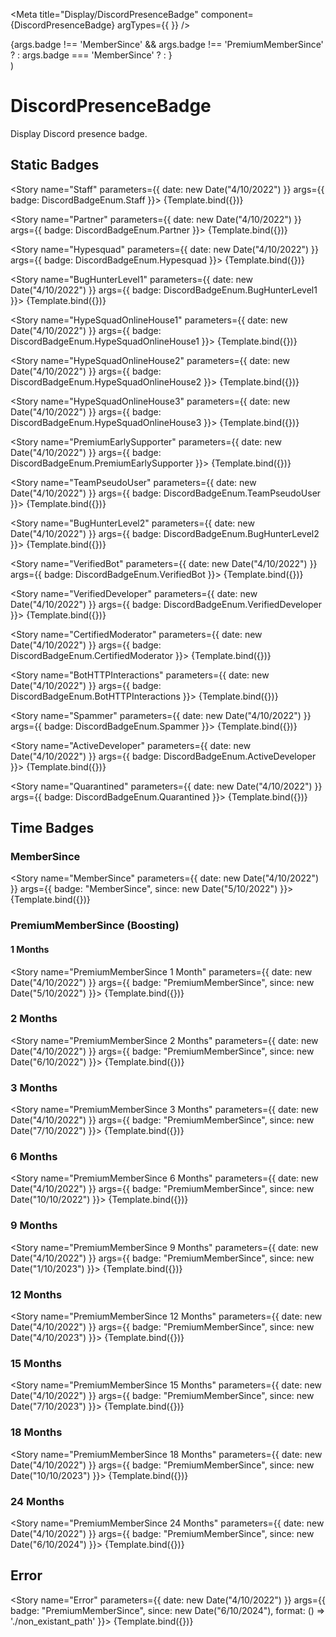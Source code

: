 
<Meta title="Display/DiscordPresenceBadge" component={DiscordPresenceBadge} argTypes={{ }} />


  <div style={{ fontSize: '16px' }}>
    <ThemeDiscordPresence
      classes={DiscordPresenceClassesDefault}
      theme={{ primary: '#2672c3', accent: '#001a30' }}
    >
      <Box>
        <DiscordPresenceLayout>
          <div style={{ padding: '10em', }}>
            <DiscordPresenceBadgeShowcase>
            {args.badge !== 'MemberSince' && args.badge !== 'PremiumMemberSince'
              ? <DiscordPresenceBadge badge={args.badge} format={args.format} />
              : args.badge === 'MemberSince'
                ? <DiscordPresenceBadgeMemberSince since={args.since} format={args.format} />
                : <DiscordPresenceBadgePremiumMemberSince since={args.since} format={args.format} />}
            </DiscordPresenceBadgeShowcase>
          </div>
        </DiscordPresenceLayout>
      </Box>
    </ThemeDiscordPresence>
  </div>
)

# DiscordPresenceBadge

Display Discord presence badge.

## Static Badges

<Story name="Staff" parameters={{ date: new Date("4/10/2022") }} args={{ badge: DiscordBadgeEnum.Staff }}>
  {Template.bind({})}
</Story>

<Story name="Partner" parameters={{ date: new Date("4/10/2022") }} args={{ badge: DiscordBadgeEnum.Partner }}>
  {Template.bind({})}
</Story>

<Story name="Hypesquad" parameters={{ date: new Date("4/10/2022") }} args={{ badge: DiscordBadgeEnum.Hypesquad }}>
  {Template.bind({})}
</Story>

<Story name="BugHunterLevel1" parameters={{ date: new Date("4/10/2022") }} args={{ badge: DiscordBadgeEnum.BugHunterLevel1 }}>
  {Template.bind({})}
</Story>

<Story name="HypeSquadOnlineHouse1" parameters={{ date: new Date("4/10/2022") }} args={{ badge: DiscordBadgeEnum.HypeSquadOnlineHouse1 }}>
  {Template.bind({})}
</Story>

<Story name="HypeSquadOnlineHouse2" parameters={{ date: new Date("4/10/2022") }} args={{ badge: DiscordBadgeEnum.HypeSquadOnlineHouse2 }}>
  {Template.bind({})}
</Story>

<Story name="HypeSquadOnlineHouse3" parameters={{ date: new Date("4/10/2022") }} args={{ badge: DiscordBadgeEnum.HypeSquadOnlineHouse3 }}>
  {Template.bind({})}
</Story>

<Story name="PremiumEarlySupporter" parameters={{ date: new Date("4/10/2022") }} args={{ badge: DiscordBadgeEnum.PremiumEarlySupporter }}>
  {Template.bind({})}
</Story>

<Story name="TeamPseudoUser" parameters={{ date: new Date("4/10/2022") }} args={{ badge: DiscordBadgeEnum.TeamPseudoUser }}>
  {Template.bind({})}
</Story>

<Story name="BugHunterLevel2" parameters={{ date: new Date("4/10/2022") }} args={{ badge: DiscordBadgeEnum.BugHunterLevel2 }}>
  {Template.bind({})}
</Story>

<Story name="VerifiedBot" parameters={{ date: new Date("4/10/2022") }} args={{ badge: DiscordBadgeEnum.VerifiedBot }}>
  {Template.bind({})}
</Story>

<Story name="VerifiedDeveloper" parameters={{ date: new Date("4/10/2022") }} args={{ badge: DiscordBadgeEnum.VerifiedDeveloper }}>
  {Template.bind({})}
</Story>

<Story name="CertifiedModerator" parameters={{ date: new Date("4/10/2022") }} args={{ badge: DiscordBadgeEnum.CertifiedModerator }}>
  {Template.bind({})}
</Story>

<Story name="BotHTTPInteractions" parameters={{ date: new Date("4/10/2022") }} args={{ badge: DiscordBadgeEnum.BotHTTPInteractions }}>
  {Template.bind({})}
</Story>

<Story name="Spammer" parameters={{ date: new Date("4/10/2022") }} args={{ badge: DiscordBadgeEnum.Spammer }}>
  {Template.bind({})}
</Story>

<Story name="ActiveDeveloper" parameters={{ date: new Date("4/10/2022") }} args={{ badge: DiscordBadgeEnum.ActiveDeveloper }}>
  {Template.bind({})}
</Story>

<Story name="Quarantined" parameters={{ date: new Date("4/10/2022") }} args={{ badge: DiscordBadgeEnum.Quarantined }}>
  {Template.bind({})}
</Story>

## Time Badges

### MemberSince

<Story name="MemberSince" parameters={{ date: new Date("4/10/2022") }} args={{ badge: "MemberSince", since: new Date("5/10/2022") }}>
  {Template.bind({})}
</Story>

### PremiumMemberSince (Boosting)

#### 1 Months

<Story name="PremiumMemberSince 1 Month" parameters={{ date: new Date("4/10/2022") }} args={{ badge: "PremiumMemberSince", since: new Date("5/10/2022") }}>
  {Template.bind({})}
</Story>

### 2 Months

<Story name="PremiumMemberSince 2 Months" parameters={{ date: new Date("4/10/2022") }} args={{ badge: "PremiumMemberSince", since: new Date("6/10/2022") }}>
  {Template.bind({})}
</Story>

### 3 Months

<Story name="PremiumMemberSince 3 Months" parameters={{ date: new Date("4/10/2022") }} args={{ badge: "PremiumMemberSince", since: new Date("7/10/2022") }}>
  {Template.bind({})}
</Story>

### 6 Months

<Story name="PremiumMemberSince 6 Months" parameters={{ date: new Date("4/10/2022") }} args={{ badge: "PremiumMemberSince", since: new Date("10/10/2022") }}>
  {Template.bind({})}
</Story>

### 9 Months

<Story name="PremiumMemberSince 9 Months" parameters={{ date: new Date("4/10/2022") }} args={{ badge: "PremiumMemberSince", since: new Date("1/10/2023") }}>
  {Template.bind({})}
</Story>

### 12 Months

<Story name="PremiumMemberSince 12 Months" parameters={{ date: new Date("4/10/2022") }} args={{ badge: "PremiumMemberSince", since: new Date("4/10/2023") }}>
  {Template.bind({})}
</Story>

### 15 Months

<Story name="PremiumMemberSince 15 Months" parameters={{ date: new Date("4/10/2022") }} args={{ badge: "PremiumMemberSince", since: new Date("7/10/2023") }}>
  {Template.bind({})}
</Story>

### 18 Months

<Story name="PremiumMemberSince 18 Months" parameters={{ date: new Date("4/10/2022") }} args={{ badge: "PremiumMemberSince", since: new Date("10/10/2023") }}>
  {Template.bind({})}
</Story>

### 24 Months

<Story name="PremiumMemberSince 24 Months" parameters={{ date: new Date("4/10/2022") }} args={{ badge: "PremiumMemberSince", since: new Date("6/10/2024") }}>
  {Template.bind({})}
</Story>

## Error

<Story name="Error" parameters={{ date: new Date("4/10/2022") }} args={{ badge: "PremiumMemberSince", since: new Date("6/10/2024"), format: () => './non_existant_path' }}>
  {Template.bind({})}
</Story>
